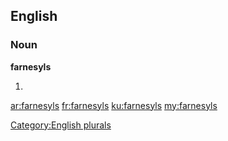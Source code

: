 ==English==

===Noun===
'''farnesyls'''

# {{plural of|[[farnesyl]]}}

[[Category:English plurals]]

[[ar:farnesyls]]
[[fr:farnesyls]]
[[ku:farnesyls]]
[[my:farnesyls]]